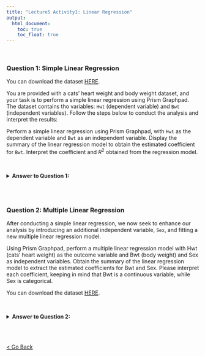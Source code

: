 ```yaml
---
title: "Lecture5 Activity1: Linear Regression"
output:
  html_document: 
    toc: true
    toc_float: true
---
```

<br>

### Question 1: Simple Linear Regression

You can download the dataset [HERE](files/lec5/cats.pzfx). 

You are provided with a cats' heart weight and body weight dataset, and your task is to perform a simple linear regression using Prism Graphpad. The dataset contains tho variables: `Hwt` (dependent variable) and `Bwt` (independent variables). Follow the steps below to conduct the analysis and interpret the results:

Perform a simple linear regression using Prism Graphpad, with `Hwt` as the dependent variable and `Bwt` as an independent variable. Display the summary of the linear regression model to obtain the estimated coefficient for `Bwt`. Interpret the coefficient and $R^2$ obtained from the regression model.



<br>

<details>
  <summary><strong>Answer to Question 1:</strong></summary>
  
<br>

<img src="files/lec5/cats_regression.png" alt="Cats Regression Model" style="width: 50%;">

<br>

**- Slope: 4.034**

Indicates that, on average, cats' heart weight increases by 4.034 units for every one-unit increase in their body weight. This positive slope suggests a positive linear relationship between cats' body weight and heart weight.

**- Y-intercept: -0.3567**

Implies that when cats have a body weight of zero (which is not practically meaningful for this context), their estimated heart weight is -0.3567 units. The Y-intercept may not be directly interpretable in this case due to the unrealistic value of zero body weight.

**- $R^2$: 0.6466**
Suggests that approximately 64.66% of the variation in cats' heart weight can be explained by variations in their body weight. This R-squared value indicates a moderate level of correlation between the two variables.

The very low p-value (<0.0001) implies that cats' body weight has a statistically significant impact on their heart weight. The significant slope confirms that there is a meaningful relationship between the two variables in the dataset.

</details>
<br><br>

### Question 2: Multiple Linear Regression

After conducting a simple linear regression, we now seek to enhance our analysis by introducing an additional independent variable, `Sex`, and fitting a new multiple linear regression model.

Using Prism Graphpad, perform a multiple linear regression model with Hwt (cats' heart weight) as the outcome variable and Bwt (body weight) and Sex as independent variables. Obtain the summary of the linear regression model to extract the estimated coefficients for Bwt and Sex. Please interpret each coefficient, keeping in mind that Bwt is a continuous variable, while Sex is categorical. 

You can download the dataset [HERE](files/lec5/cats_multiple.pzfx).

<br>

<details>
  <summary><strong>Answer to Question 2:</strong></summary>
  
<br>

- Intercept ($\beta_0$): 1.060, with a standard error of 0.1020. It is significantly different from zero (t = 10.40, p < 0.0001), implying that when all other predictors are zero, the estimated `Bwt` is 1.060. The Y-intercept may not be directly interpretable in this case due to the unrealistic value of zero body weight for female cats.

- Sex[M] ($\beta_1$): 0.2410, with a standard error of 0.05284. It is significantly different from zero (t = 4.561, p < 0.0001), indicating that, on average, cats with a `Sex` value of `M` (male cats) have a 0.2410 unit increase in `Bwt` compared to cats with `Sex` value of `F` (female cats).

- Hwt ($\beta_2$): 0.1412, with a standard error of 0.01021. It is significantly different from zero (t = 13.83, p < 0.0001), suggesting that for each one-unit increase in `Hwt`, there is a 0.1412 unit increase in `Bwt`.



In addition to the interpretation, we can also check the following information according to the Prism Graphpad analysis result:

- The multiple linear regression model is statistically significant (p < 0.0001), as indicated by the F-test (F(2, 141) = 158.4), suggesting that the independent variables collectively have a significant impact on the dependent variable, `Bwt`.

- The model's goodness of fit is represented by R-squared, which is 0.6920, indicating that approximately 69.20% of the variation in `Bwt` is explained by the independent variables (`Sex` and `Hwt`) in the model.

- The residuals' normality tests (D'Agostino-Pearson omnibus, Anderson-Darling, Shapiro-Wilk, and Kolmogorov-Smirnov) indicate that the assumption of normality for the residuals is satisfied, suggesting the model's residuals are normally distributed.

- In the initial multiple linear regression model (`Hwt ~ Bwt + Sex`), we assess the separate impacts of `Bwt` (body weight) and `Sex` (categorical variable) on predicting cats' heart weight (Hwt) without considering their interaction. The expanded model (`Hwt ~ Bwt + Sex + Bwt:Sex`) introduces the interaction term `Bwt:Sex` to examine whether the relationship between `Bwt` and `Hwt` varies between male and female cats, as there could be an association between body weight and gender. An ANOVA test will determine the significance of the interaction, helping us assess whether including it improves the model's ability to predict `Hwt` accurately for cats.


</details>
<br><br>

<a href="schedule.html">< Go Back</a>

